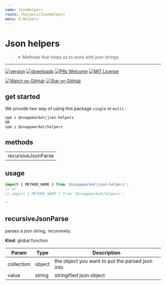 ```yaml
---
name: JsonHelpers
route: /helpers/JsonHelpers
menu: 6.Helpers
---
```



# Json helpers
> ✴ Methods that helps us to work with json strings
----

[![version](https://img.shields.io/npm/v/@snappmarket/json-helpers.svg?style=flat-square)](https://www.npmjs.com/package/@snappmarket/json-helpers)
[![downloads](https://img.shields.io/npm/dm/@snappmarket/json-helpers.svg?style=flat-square)](http://www.npmtrends.com/@snappmarket/json-helpers)
[![PRs Welcome](https://img.shields.io/badge/PRs-welcome-brightgreen.svg?style=flat-square)](http://makeapullrequest.com)
[![MIT License](https://img.shields.io/npm/l/@snappmarket/json-helpers.svg?style=flat-square)](https://github.com/snappmarket/frontend-toolbox/tree/master/packages/useDidUpdateEffect/blob/master/LICENSE.md)

[![Watch on GitHub](https://img.shields.io/github/watchers/snappmarket/frontend-toolbox.svg?style=social)](https://github.com/snappmarket/frontend-toolbox/watchers)
[![Star on GitHub](https://img.shields.io/github/stars/snappmarket/frontend-toolbox.svg?style=social)](https://github.com/snappmarket/frontend-toolbox/stargazers)

## get started 
We provide two way of using this package `single` or `multi` :
```bash
npm i @snappmarket/json-helpers
OR
npm i @snappmarket/helpers
```

## methods
|        |
| ------ |
| recursiveJsonParse                                                 |  

## usage 
```javascript
import { METHOD_NAME } from '@snappmarket/json-helpers';
// or 
// import { METHOD_NAME } from '@snappmarket/helpers';
```
``

<a name="recursiveJsonParse"></a>

## recursiveJsonParse
parses a json string, recursively.

**Kind**: global function  

| Param | Type | Description |
| --- | --- | --- |
| collection | object | the object you want to put the parsed json into |
| value | string | stringified json object |

